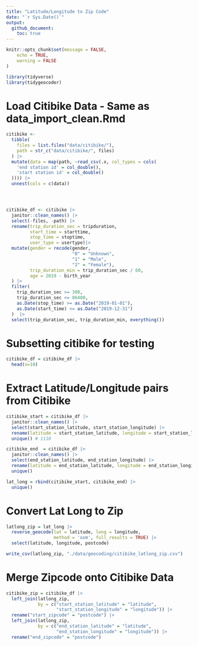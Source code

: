 ```yaml
---
title: "Latitude/Longitude to Zip Code"
date: "`r Sys.Date()`"
output: 
  github_document:
    toc: true
---
```


```r
knitr::opts_chunk$set(message = FALSE,
	echo = TRUE,
	warning = FALSE
)

library(tidyverse)
library(tidygeocoder)
```

# Load Citibike Data - Same as data_import_clean.Rmd
```r
citibike <- 
  tibble(
    files = list.files("data/citibike/"),
    path = str_c("data/citibike/", files)
  ) |>
  mutate(data = map(path, ~read_csv(.x, col_types = cols(
    'end station id' = col_double(),
    'start station id' = col_double()
  )))) |>
  unnest(cols = c(data))




citibike_df <- citibike |>
  janitor::clean_names() |>
  select(-files, -path) |>
  rename(trip_duration_sec = tripduration,
         start_time = starttime,
         stop_time = stoptime,
         user_type = usertype)|>
  mutate(gender = recode(gender,
                         "0" = "Unknown",
                         "1" = "Male",
                         "2" = "Female"),
         trip_duration_min = trip_duration_sec / 60,
         age = 2019 - birth_year
  ) |>
  filter(
    trip_duration_sec >= 300,
    trip_duration_sec <= 86400,
    as.Date(stop_time) >= as.Date("2019-01-01"),
    as.Date(start_time) <= as.Date("2019-12-31")
  )  |>
  select(trip_duration_sec, trip_duration_min, everything())

```

# Subsetting citibike for testing
```r
citibike_df = citibike_df |>
  head(n=10)
```

# Extract Latitude/Longitude pairs from Citibike 
```r
citibike_start = citibike_df |>
  janitor::clean_names() |>
  select(start_station_latitude, start_station_longitude) |>
  rename(latitude = start_station_latitude, longitude = start_station_longitude) |>
  unique() # 1110

citibike_end  = citibike_df |>
  janitor::clean_names() |>
  select(end_station_latitude, end_station_longitude) |>
  rename(latitude = end_station_latitude, longitude = end_station_longitude) |>
  unique() 

lat_long = rbind(citibike_start, citibike_end) |>
  unique()

```

# Convert Lat Long to Zip
```r
latlong_zip = lat_long |>
  reverse_geocode(lat = latitude, long = longitude, 
                  method = 'osm', full_results = TRUE) |>  
  select(latitude, longitude, postcode)

write_csv(latlong_zip, "./data/geocoding/citibike_latlong_zip.csv")
```


# Merge Zipcode onto Citibike Data

```r
citibike_zip = citibike_df |>
  left_join(latlong_zip, 
            by = c("start_station_latitude" = "latitude",
                   "start_station_longitude" = "longitude")) |>
  rename("start_zipcode" = "postcode") |>
  left_join(latlong_zip, 
            by = c("end_station_latitude" = "latitude",
                   "end_station_longitude" = "longitude")) |>
  rename("end_zipcode" = "postcode") 
 
```

